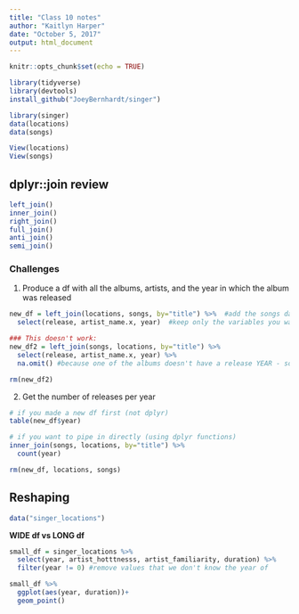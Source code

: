 ```yaml
---
title: "Class 10 notes"
author: "Kaitlyn Harper"
date: "October 5, 2017"
output: html_document
---
```


```r
knitr::opts_chunk$set(echo = TRUE)
```

```r

library(tidyverse)
library(devtools)
install_github("JoeyBernhardt/singer")

library(singer)
data(locations)
data(songs)

View(locations)
View(songs)

```

## dplyr::join review

```r

left_join()
inner_join()
right_join()
full_join()
anti_join()
semi_join()

```

### Challenges

1. Produce a df with all the albums, artists, and the year in which the album was released 

```r

new_df = left_join(locations, songs, by="title") %>%  #add the songs data (containing year) to the locations df
  select(release, artist_name.x, year)  #keep only the variables you want

### This doesn't work:
new_df2 = left_join(songs, locations, by="title") %>%  
  select(release, artist_name.x, year) %>% 
  na.omit() #because one of the albums doesn't have a release YEAR - so it gets rid of it and you end up with only 13 rows instead of 14 

rm(new_df2)

```

2. Get the number of releases per year 

```r

# if you made a new df first (not dplyr)
table(new_df$year)

# if you want to pipe in directly (using dplyr functions)
inner_join(songs, locations, by="title") %>% 
  count(year)

rm(new_df, locations, songs)

```


## Reshaping

```r

data("singer_locations")

```

**WIDE df vs LONG df**



```r

small_df = singer_locations %>% 
  select(year, artist_hotttnesss, artist_familiarity, duration) %>% 
  filter(year != 0) #remove values that we don't know the year of 

small_df %>% 
  ggplot(aes(year, duration))+
  geom_point()

```






